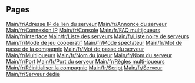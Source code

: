 
== Pages ==
[[Main/fr/Adresse IP de lien du serveur]]
[[Main/fr/Annonce du serveur]]
[[Main/fr/Connexion IP]]
[[Main/fr/Console]]
[[Main/fr/FAQ multijoueurs]]
[[Main/fr/Interface]]
[[Main/fr/Liste des serveurs]]
[[Main/fr/Liste noire de serveurs]]
[[Main/fr/Mode de jeu coopératif]]
[[Main/fr/Mode spectateur]]
[[Main/fr/Mot de passe de la compagnie]]
[[Main/fr/Mot de passe du serveur]]
[[Main/fr/Multijoueurs]]
[[Main/fr/Nom du joueur]]
[[Main/fr/Nom du serveur]]
[[Main/fr/Port]]
[[Main/fr/Port du serveur]]
[[Main/fr/Règles multi-joueurs]]
[[Main/fr/Réinitialiser la compagnie]]
[[Main/fr/Script]]
[[Main/fr/Serveur]]
[[Main/fr/Serveur dédié]]
